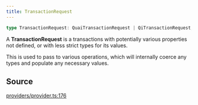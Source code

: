 ```yaml
---
title: TransactionRequest
---
```


```ts
type TransactionRequest: QuaiTransactionRequest | QiTransactionRequest;
```

A **TransactionRequest** is a transactions with potentially various properties not defined, or with less strict types
for its values.

This is used to pass to various operations, which will internally coerce any types and populate any necessary values.

## Source

[providers/provider.ts:176](https://github.com/dominant-strategies/quais-6.js/blob/3237c5c21df47dfe74b210196b4121a22539a577/src/providers/provider.ts#L176)
